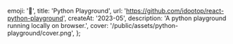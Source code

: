   emoji: '🐍',
  title: 'Python Playground',
  url: 'https://github.com/idootop/react-python-playground',
  createAt: '2023-05',
  description: 'A python playground running locally on browser.',
  cover: '/public/assets/python-playground/cover.png',
};
